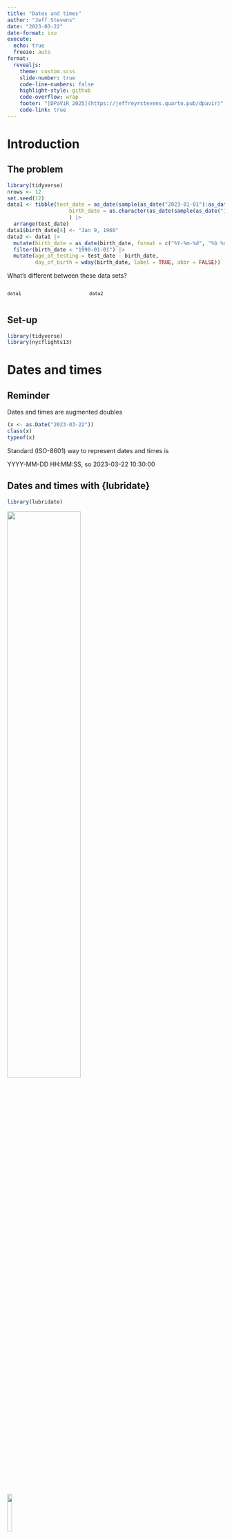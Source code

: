 ```yaml
---
title: "Dates and times"
author: "Jeff Stevens"
date: "2023-03-22"
date-format: iso
execute:
  echo: true
  freeze: auto
format:
  revealjs: 
    theme: custom.scss
    slide-number: true
    code-line-numbers: false
    highlight-style: github
    code-overflow: wrap
    footer: "[DPaViR 2025](https://jeffreyrstevens.quarto.pub/dpavir)"
    code-link: true
---
```



# Introduction


## The problem

```r
library(tidyverse)
nrows <- 12
set.seed(12)
data1 <- tibble(test_date = as_date(sample(as_date("2023-01-01"):as_date("2023-01-31"), nrows, replace = TRUE)),
                    birth_date = as.character(as_date(sample(as_date("1950-01-01"):as_date("2005-01-31"), nrows, replace = TRUE)))
                    ) |> 
  arrange(test_date)
data1$birth_date[4] <- "Jan 9, 1960"
data2 <- data1 |> 
  mutate(birth_date = as_date(birth_date, format = c("%Y-%m-%d", "%b %d, %Y"))) |> 
  filter(birth_date < "1990-01-01") |> 
  mutate(age_at_testing = test_date - birth_date,
         day_of_birth = wday(birth_date, label = TRUE, abbr = FALSE))
```

What's different between these data sets? 

:::: {.columns}

::: {.column width="35%"}

::: {style="font-size:90%"}
```r
data1
```
:::
:::

::: {.column width="65%"}

::: {style="font-size:90%"}
```r
data2
```
:::
:::

::::


## Set-up

```r
library(tidyverse)
library(nycflights13)
```


# Dates and times

## Reminder

Dates and times are augmented doubles

```r
(x <- as.Date("2023-03-22"))
class(x)
typeof(x)
```

::: {.fragment}
::: {.callout-note}
Standard (ISO-8601) way to represent dates and times is 

YYYY-MM-DD HH:MM:SS, so 2023-03-22 10:30:00
:::
:::


## Dates and times with {lubridate}

```r
library(lubridate)
```

![](../images/lubridate_allisonhorst.png){fig-align="center" width="58%"}

![](../images/lubridate_hex.png){.absolute width="15%" top="0%" left="90%"}


## Current date/time

```r
Sys.Date()  # base R
today() # {lubridate}
```

::: {.fragment}
```r
Sys.time()  # base R
now()  # {lubridate}
```
:::


## Creating dates/times

```r
as.Date("2023-03-22")  # base R
as_date("2023-03-22") # {lubridate}
ymd(20230322) # {lubridate}
```


## Convert dates to ISO-8601
```r
ymd("2017-01-31")
mdy("January 31st, 2017")
mdy("Jan 31 17")
dmy("31-Jan-2017")
```


## Convert dates to ISO-8601
```r
(r_class_schedule <- tibble(meeting = 1:4, date = c("23 Jan 2023", "25 Jan 2023", "27 Jan 2023", "30 Jan 2023"), topic = c("Course introduction", "Working in RStudio", "Coding basics", "Workflows")))
```

::: {.fragment}
How do we change the dates in a data frame?
:::

::: {.fragment}
```r
(r_class_schedule <- r_class_schedule |>
   mutate(iso_date = dmy(date)))
```
:::


## Convert multiple formats

What if your date column has multiple formats?

```r
(bad_dates <- c("Jan 1 2023", "2-Jan-2023"))
as_date(bad_dates)
```


## Date formatting

Codes for different components/styles of date components

| Code | Component |
|:---- |:--------- |
| `%y`   | Two digit year (23) |
| `%Y`   | Four digit year (2023) |
| `%m`   | Month as number (01-12 or 1-12) |
| `%b`   | Abbreviated month name (Mar) |
| `%B`   | Full month name (March) |
| `%d`   | Day of the month (01-31 or 1-31) |


## Date formatting

Combine codes to make dates

2023-03-22 = `"%Y-%m-%d"`

3/22/23 = `"%m/%d/%y"`

23 Mar 2023 = `"%d %b %Y"`

March 23, 2023 = `"%B %d, %Y"`


## Date formatting

```r
(bad_dates <- c("Jan 01 2023", "02-Jan-2023"))
as_date(bad_dates, format = "%b %d %Y")
```

::: {.fragment}
```r
as_date(bad_dates, format = c("%b %d %Y", "%d-%b-%Y"))
```
:::


## Convert times to ISO-8601

```r
hms("20:11:59")
hm("10:30")
```


## Convert date-times to ISO-8601
```r
as_datetime("2023-03-10")
ymd_hms("2023-03-10 20:11:59")
mdy_hm("03/22/2023 10:30")
```


## Change time zone 
`tz` argument
```r
ymd_hms("2023-03-10 20:11:59", tz = "America/Chicago")
```

::: {.fragment}
Find system time zone
```r
Sys.timezone()
mdy_hm("03/22/2023 10:30", tz = Sys.timezone())  
```

::: {.callout-warning}
Setting `tz = Sys.timezone()` is dangerous and not reproducible if you are traveling or giving code to others in different time zones.
:::

:::


# Date/time components

## Create dates from components
```r
flights |>
  select(year, month, day, hour, minute)
```


## Create dates from components

`make_date()`, `make_datetime()`
```r
flights |>
  select(year, month, day, hour, minute) |>
  mutate(date = make_date(year, month, day),
         departure = make_datetime(year, month, day, hour, minute))
```


## Extract date/time elements

First, let's extract a random sample of departure times

```r
(datetime <- flights |>
   drop_na(dep_time) |> 
   slice_sample(n = 20) |>
   mutate(departure = make_datetime(year, month, day, hour, minute)) |> 
   pull(departure))
```


## Extract date/time elements

Now let's extract components
```r
year(datetime)
month(datetime)
month(datetime, label = TRUE)
```


## Extract date/time elements

Now let's extract components
```r
mday(datetime)
yday(datetime)
wday(datetime)
wday(datetime, label = TRUE, abbr = FALSE)
```


## Extract date/time elements

Now let's extract components
```r
hour(datetime)
minute(datetime)
second(datetime)
```


## Create vectors of days of the week
```r
wday(1:7, label = TRUE, abbr = FALSE)
as.character(wday(1:7, label = TRUE, abbr = FALSE))
stringr::str_c(as.character(wday(1:7, label = TRUE, abbr = FALSE)), collapse = ", ")
```


## Set date/time elements with components
```r
head(datetime)
year(datetime) <- 2020
head(datetime)
```


# Time spans

## Time spans
Find or create durations
```r
r_class_schedule$iso_date[2] - r_class_schedule$iso_date[1]
today() - ymd(r_class_schedule$iso_date[1])
r_class_schedule$iso_date[1] - 7 * 9
r_class_schedule$iso_date[1] + 7 * 9
```


## Filter dates

```r
(oldsched <- filter(r_class_schedule, iso_date < "2023-01-30") |>
  mutate(week_later = iso_date + 7,
         days_since = today() - iso_date))
```


## Solving the problem

What code generates `data2` from `data1`?

:::: {.columns}

::: {.column width="35%"}


::: {style="font-size:90%"}
```r
data1
```
:::
:::

::: {.column width="65%"}


::: {style="font-size:90%"}
```r
data2
```
:::
:::
::::


## Let's code!

[Dates and times](../code/23_dates.html){target="_blank"} [[Rmd](../code/23_dates.Rmd){target="_blank"}]
